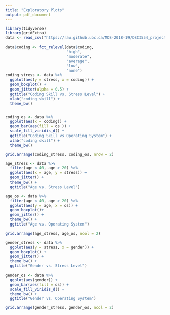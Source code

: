 ```yaml
---
title: "Exploratory Plots"
output: pdf_document
---
```


```r
library(tidyverse)
library(gridExtra)
data <- read_csv("https://raw.github.ubc.ca/MDS-2018-19/DSCI554_project_DavyGuo/master/clean_data.csv?token=AAAGlHbiHxOKw8NAICYyMJ1ejrA9kkrTks5cr2rYwA%3D%3D")
```


```r
data$coding <- fct_relevel(data$coding, 
                           "high",
                           "moderate",
                           "average",
                           "low",
                           "none")
coding_stress <- data %>% 
  ggplot(aes(y = stress, x = coding)) +
  geom_boxplot() +
  geom_jitter(alpha = 0.5) +
  ggtitle("Coding Skill vs. Stress Level") +
  xlab("coding skill") +
  theme_bw()


coding_os <- data %>% 
  ggplot(aes(x = coding)) +
  geom_bar(aes(fill = os )) +
  scale_fill_viridis_d() +
  ggtitle("Coding Skill vs Operating System") +
  xlab("coding skill") +
  theme_bw() 

grid.arrange(coding_stress, coding_os, nrow = 2)
```  



```r
age_stress <- data %>% 
  filter(age < 40, age > 20) %>% 
  ggplot(aes(x = age, y = stress)) +
  geom_jitter() +
  theme_bw() +
  ggtitle("Age vs. Stress Level")

age_os <- data %>% 
  filter(age < 40, age > 20) %>% 
  ggplot(aes(y = age, x = os)) +
  geom_boxplot()+
  geom_jitter() +
  theme_bw() +
  ggtitle("Age vs. Operating System")

grid.arrange(age_stress, age_os, ncol = 2)
```

```r

gender_stress <- data %>% 
  ggplot(aes(y = stress, x = gender)) +
  geom_boxplot() +
  geom_jitter() +
  theme_bw() +
  ggtitle("Gender vs. Stress Level")

gender_os <- data %>% 
  ggplot(aes(gender)) +
  geom_bar(aes(fill = os)) +
  scale_fill_viridis_d() +
  theme_bw() +
  ggtitle("Gender vs. Operating System")

grid.arrange(gender_stress, gender_os, ncol = 2)
  

```

